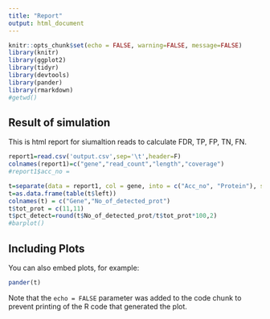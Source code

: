 ```yaml
---
title: "Report"
output: html_document
---
```


```r
knitr::opts_chunk$set(echo = FALSE, warning=FALSE, message=FALSE)
library(knitr)
library(ggplot2)
library(tidyr)
library(devtools)
library(pander)
library(rmarkdown)
#getwd()
```

## Result of simulation

This is html report for siumaltion reads to calculate FDR, TP, FP, TN, FN.

```r
report1=read.csv('output.csv',sep='\t',header=F)
colnames(report1)=c("gene","read_count","length","coverage")
#report1$acc_no = 

t=separate(data = report1, col = gene, into = c("Acc_no", "Protein"), sep = "_")
t=as.data.frame(table(t$left))
colnames(t) = c("Gene","No_of_detected_prot")
t$tot_prot = c(11,11)
t$pct_detect=round(t$No_of_detected_prot/t$tot_prot*100,2)
#barplot()
```

## Including Plots

You can also embed plots, for example:

```r
pander(t)
```

Note that the `echo = FALSE` parameter was added to the code chunk to prevent printing of the R code that generated the plot.
